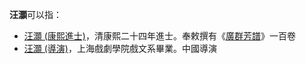 '''汪灝'''可以指：
* [[汪灝_(康熙進士)|汪灝 (康熙進士)]]，清康熙二十四年進士。奉敕撰有《[[廣群芳譜|廣群芳譜]]》一百卷
* [[汪灝_(導演)|汪灝 (導演)]]，上海戲劇學院戲文系畢業。中國導演

{{Disambiguation|Cat=二字汪姓人名消歧義}}